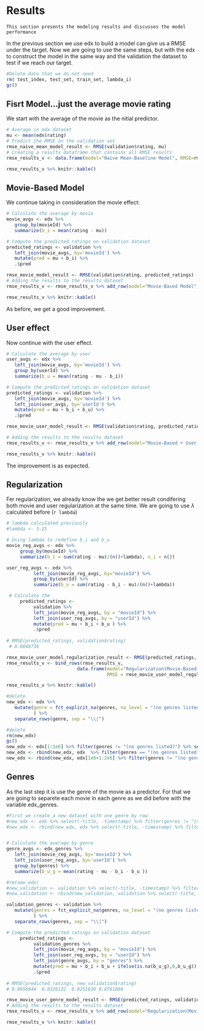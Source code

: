 # Results
    This section presents the modeling results and discusses the model performance


In the previous section we use edx to build a model can give us a RMSE under the target. Now we are going to use the same steps, but with the edx to construct the model in the same way and the validation the dataset to test if we reach our target.




```r
#Delete data that we do not need
rm( test_index, test_set, train_set, lambda_i)
gc()
```
    


## Fisrt Model...just the average movie rating

We start with the average of the movie as the nitial predictor.
```r
# Average in edx dataset
mu <- mean(edx$rating)
# Predict the RMSE on the validation set
rmse_naive_mean_model_result <- RMSE(validation$rating, mu)
# Creating a results dataframe that contains all RMSE results
rmse_results_v <- data.frame(model="Naive Mean-Baseline Model", RMSE=rmse_naive_mean_model_result)
```

```r
rmse_results_v %>% knitr::kable()
```

## Movie-Based Model

We continue taking in consideration the movie effect:
```r
# Calculate the average by movie
movie_avgs <- edx %>%
   group_by(movieId) %>%
   summarize(b_i = mean(rating - mu))

# Compute the predicted ratings on validation dataset
predicted_ratings <- validation %>%
   left_join(movie_avgs, by='movieId') %>%
   mutate(pred = mu + b_i) %>%
   .$pred
```


```r
rmse_movie_model_result <- RMSE(validation$rating, predicted_ratings)
# Adding the results to the results dataset
rmse_results_v <- rmse_results_v %>% add_row(model="Movie-Based Model", RMSE=rmse_movie_model_result)
```

```r
rmse_results_v %>% knitr::kable()
```

As before, we get a good improvement.


## User effect

Now continue with the user effect.
```r
# Calculate the average by user
user_avgs <- edx %>%
   left_join(movie_avgs, by='movieId') %>%
   group_by(userId) %>%
   summarize(b_u = mean(rating - mu - b_i))

# Compute the predicted ratings on validation dataset
predicted_ratings <- validation %>%
   left_join(movie_avgs, by='movieId') %>%
   left_join(user_avgs, by='userId') %>%
   mutate(pred = mu + b_i + b_u) %>%
   .$pred
```


```r
rmse_movie_user_model_result <- RMSE(validation$rating, predicted_ratings)

# Adding the results to the results dataset
rmse_results_v <- rmse_results_v %>% add_row(model="Movie-Based + User Effects Model", RMSE=rmse_movie_user_model_result)
```


```r
rmse_results_v %>% knitr::kable()
```
The improvement is as expected.


## Regularization

Fer regularization, we already know the we get better result condifering both movie and user regularization at the same time. We are going to use $\lambda$ calculated before (`r lambda`)

```r
# lambda calculated previously
#lambda <- 3.25

# Using lambda to redefine b_i and b_u
movie_reg_avgs <- edx %>% 
     group_by(movieId) %>% 
     summarize(b_i = sum(rating - mu)/(n()+lambda), n_i = n()) 

user_reg_avgs <- edx %>% 
          left_join(movie_reg_avgs, by="movieId") %>%
          group_by(userId) %>%
          summarize(b_u = sum(rating - b_i - mu)/(n()+lambda))

 # Calculate the
     predicted_ratings <- 
          validation %>% 
          left_join(movie_reg_avgs, by = "movieId") %>%
          left_join(user_reg_avgs, by = "userId") %>%
          mutate(pred = mu + b_i + b_u ) %>%
          .$pred
     
# RMSE(predicted_ratings, validation$rating)
 # 0.8648736
```



```r
rmse_movie_user_model_regularization_result <- RMSE(predicted_ratings, validation$rating)
rmse_results_v <- bind_rows(rmse_results_v,
                          data.frame(model="Regularization(Movie-Based + User Effects Model)",  
                                     RMSE = rmse_movie_user_model_regularization_result ))
```

```r
rmse_results_v %>% knitr::kable()
```





```r
#delete
new_edx <- edx %>%
   mutate(genre = fct_explicit_na(genres, na_level = "(no genres listed)")
          ) %>%
   separate_rows(genre, sep = "\\|")
```


```r
#delete
rm(new_edx)
gc()
new_edx <- edx[1:1e6] %>% filter(genres != "(no genres listed)") %>% separate_rows(genres)
new_edx <- rbind(new_edx, edx  %>% filter(genres == "(no genres listed)"))
new_edx <- rbind(new_edx, edx[1e6+1:2e6] %>% filter(genres != "(no genres listed)") %>% separate_rows(genres))


```


## Genres

As the last step it is use the genre of the movie as a predictor. For that we are going to separete each movie in each genre as we did before with the variable edx_genres.

```r
#First we create a new dataset with one genre by row
#new_edx <- edx %>% select(-title, -timestamp) %>% filter(genres != "(no genres listed)") %>% separate_rows(genres)
#new_edx <- rbind(new_edx, edx %>% select(-title, -timestamp) %>% filter(genres == "(no genres listed)"))


# Calculate the average by genre
genre_avgs <- edx_genres %>% 
   left_join(movie_reg_avgs, by='movieId') %>%
   left_join(user_reg_avgs, by='userId') %>%
   group_by(genres) %>%
   summarize(b_u_g = mean(rating - mu - b_i - b_u ))

#rm(new_edx)
#new_validation <- validation %>% select(-title, -timestamp) %>% filter(genres != "(no genres listed)") %>% separate_rows(genres)
#new_validation <- rbind(new_validation, validation %>% select(-title, -timestamp) %>% filter(genres == "(no genres listed)"))

validation_genres <- validation %>% 
   mutate(genres = fct_explicit_na(genres, na_level = "(no genres listed)")
          ) %>%
   separate_rows(genres, sep = "\\|")

# Compute the predicted ratings on validation dataset
     predicted_ratings <- 
          validation_genres %>% 
          left_join(movie_reg_avgs, by = "movieId") %>%
          left_join(user_reg_avgs, by = "userId") %>%
          left_join(genre_avgs, by = "genres") %>%
          mutate(pred = mu + b_i + b_u + ifelse(is.na(b_u_g),0,b_u_g)) %>%
          .$pred
     
# RMSE(predicted_ratings, new_validation$rating)
# 0.8956844  0.8326132  0.8251839 0.8761068
```


```r
rmse_movie_user_genre_model_result <- RMSE(predicted_ratings, validation_genres$rating)
# Adding the results to the results dataset
rmse_results_v <- rmse_results_v %>% add_row(model="Regularization(Movie+User) + Genre Based Model", RMSE=rmse_movie_user_genre_model_result)
```



```r
rmse_results_v %>% knitr::kable()
```

